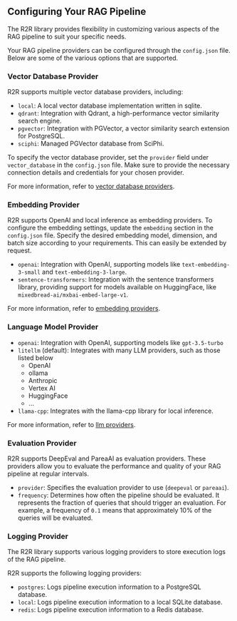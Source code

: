 ## Configuring Your RAG Pipeline

The R2R library provides flexibility in customizing various aspects of the RAG pipeline to suit your specific needs. 

Your RAG pipeline providers can be configured through the `config.json` file. Below are some of the various options that are supported.

### Vector Database Provider

R2R supports multiple vector database providers, including:

- `local`: A local vector database implementation written in sqlite.
- `qdrant`: Integration with Qdrant, a high-performance vector similarity search engine.
- `pgvector`: Integration with PGVector, a vector similarity search extension for PostgreSQL.
- `sciphi`: Managed PGVector database from SciPhi.

To specify the vector database provider, set the `provider` field under `vector_database` in the `config.json` file. Make sure to provide the necessary connection details and credentials for your chosen provider.

For more information, refer to [vector database providers](/providers/vector-databases).

### Embedding Provider

R2R supports OpenAI and local inference as embedding providers. To configure the embedding settings, update the `embedding` section in the `config.json` file. Specify the desired embedding model, dimension, and batch size according to your requirements. This can easily be extended by request.

- `openai`: Integration with OpenAI, supporting models like `text-embedding-3-small` and `text-embedding-3-large`.
- `sentence-transformers`: Integration with the sentence transformers library, providing support for models available on HuggingFace, like `mixedbread-ai/mxbai-embed-large-v1`.

For more information, refer to [embedding providers](/providers/embeddings).


### Language Model Provider

- `openai`: Integration with OpenAI, supporting models like `gpt-3.5-turbo`
- `litellm` (default): Integrates with many LLM providers, such as those listed below
  - OpenAI
  - ollama
  - Anthropic
  - Vertex AI
  - HuggingFace
  - ...
- `llama-cpp`: Integrates with the llama-cpp library for local inference.

For more information, refer to [llm providers](/providers/llms).

### Evaluation Provider

R2R supports DeepEval and PareaAI as evaluation providers. These providers allow you to evaluate the performance and quality of your RAG pipeline at regular intervals.
- `provider`: Specifies the evaluation provider to use (`deepeval` or `pareaai`).
- `frequency`: Determines how often the pipeline should be evaluated. It represents the fraction of queries that should trigger an evaluation. For example, a frequency of `0.1` means that approximately 10% of the queries will be evaluated.

### Logging Provider

The R2R library supports various logging providers to store execution logs of the RAG pipeline. 

R2R supports the following logging providers:

- `postgres`: Logs pipeline execution information to a PostgreSQL database.
- `local`: Logs pipeline execution information to a local SQLite database.
- `redis`: Logs pipeline execution information to a Redis database.